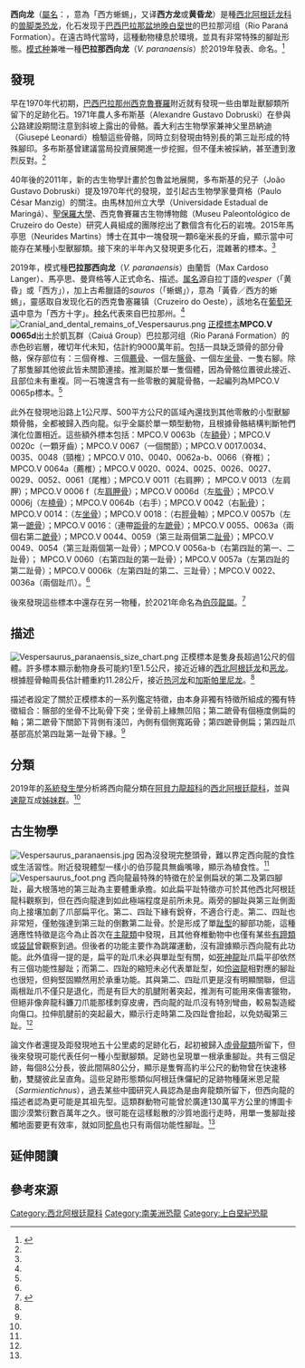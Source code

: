 {{Automatic taxobox
| fossil_range = [[晚白垩世|晚白垩世]]早期<br>{{fossilrange|90|earliest=125}}
| image = Vespersaurus cnye 06262019.png
| image_caption = 復原圖
| taxon = Vespersaurus
| authority = Langer ''et al.'', 2019
| type_species = '''巴拉那西向龙<br />''Vespersaurus paranaensis'''''
| type_species_authority = Langer ''et al.'', 2019
}}
'''西向龙'''（[[屬名|屬名]]：{{lang|la|''Vespersaurus''}}，意為「西方蜥蜴」，又译'''西方龙'''或'''黄昏龙'''）是種[[西北阿根廷龙科|西北阿根廷龙科]]的[[兽脚类|兽脚类]][[恐龙|恐龙]]，化石发现于[[巴西|巴西]][[巴拉那盆地|巴拉那盆地]][[晚白堊世|晚白堊世]]的巴拉那河组（Rio Paraná Formation）。在遠古時代當時，這種動物棲息於{{link-en|博圖卡圖沙漠|Botucatu Formation}}環境，並具有非常特殊的腳趾形態。[[模式种|模式种]]兼唯一種'''巴拉那西向龙'''（''V. paranaensis''）於2019年發表、命名。<ref name="langer2019">{{cite journal | title=A new desert-dwelling dinosaur (Theropoda, Noasaurinae) from the Cretaceous of south Brazil | last1=Langer | first1=Max Cardoso | last2=de Oliveira Martins | first2=Neurides | last3=Manzig | first3=Paulo César | last4=de Souza Ferreira | first4=Gabriel | last5=de Almeida Marsola | first5=Júlio César | last6=Fortes | first6=Edison | last7=Lima | first7=Rosana | last8=Sant’ana | first8=Lucas Cesar Frediani | last9=da Silva Vidal | first9=Luciano | last10=da Silva Lorençato | first10=Rosangela Honório | last11=Ezcurra | first11=Martín Daniel Ezcurra | journal=Scientific Reports | year=2019 | volume=9 | issue=1 | pages=9379 | doi=10.1038/s41598-019-45306-9| pmid=31243312 | pmc=6594977 }}</ref>

==發現==
早在1970年代初期，[[巴西|巴西]][[巴拉那州|巴拉那州]][[西克魯賽羅|西克魯賽羅]]附近就有發現一些由單趾獸腳類所留下的足跡化石。1971年農人多布斯基（Alexandre Gustavo Dobruski）在參與公路建設期間注意到斜坡上露出的骨骼。義大利古生物學家兼神父里昂納迪（Giusepé Leonardi）檢驗這些骨骼，同時立刻發現由特別長的第三趾形成的特殊腳印。多布斯基曾建議當局投資展開進一步挖掘，但不僅未被採納，甚至遭到激烈反對。<ref name="langer2019"/>

40年後的2011年，新的古生物學計畫於包魯盆地展開，多布斯基的兒子（João Gustavo Dobruski）提及1970年代的發現，並引起古生物學家曼齊格（Paulo César Manzig）的關注。由馬林加州立大學（Universidade Estadual de Maringá）、[[聖保羅大學|聖保羅大學]]、西克魯賽羅古生物博物館（Museu Paleontológico de Cruzeiro do Oeste）研究人員組成的團隊挖出了數個含有化石的岩塊。2015年馬亭思（Neurides Martins）博士在其中一塊發現一顆6毫米長的牙齒，顯示當中可能存在某種小型獸腳類。接下來的半年內又發現更多化石，混雜著{{link-en|凱瓦翼龍|Caiuajara}}的標本。<ref name="langer2019"/>

2019年，模式種'''巴拉那西向龙'''（''V. paranaensis''）由蘭哲（Max Cardoso Langer）、馬亭思、曼齊格等人正式命名、描述。[[属名|属名]]源自拉丁語的''vesper''（「黄昏」或「西方」），加上古希臘語的''sauros''（「蜥蜴」），意為「黃昏／西方的蜥蜴」，靈感取自发现化石的西克鲁塞羅镇（Cruzeiro do Oeste），該地名在[[葡萄牙语|葡萄牙语]]中意为「西方十字」。[[种名|种名]]代表來自巴拉那州。<ref name="langer2019"/>
[[File:Cranial_and_dental_remains_of_Vespersaurus.png|thumb]]
[[正模標本|正模標本]]'''MPCO.V 0065d'''出土於凱瓦群（Caiuá Group）巴拉那河组（Rio Paraná Formation）的赤色砂岩層，確切年代未知，估計約9000萬年前。包括一具缺乏頭骨的部分骨骼，保存部位有：三個脊椎、三個[[薦骨|薦骨]]、一個左[[髂骨|髂骨]]、一個左[[坐骨|坐骨]]、一隻右腳。除了那隻腳其他彼此皆未關節連接。推測屬於單一隻個體，因為骨骼位置彼此接近、且部位未有重複。同一石塊還含有一些零散的翼龍骨骼，一起編列為MPCO.V 0065p標本。<ref name="langer2019"/>

此外在發現地沿路上1公尺厚、500平方公尺的區域內還找到其他零散的小型獸腳類骨骼，全都被歸入西向龍。似乎全屬於單一類型動物，且根據骨骼結構判斷牠們演化位置相近。這些額外標本包括：MPCO.V 0063b（左[[額骨|額骨]]）；MPCO.V 0020c（一顆牙齒）；MPCO.V 0067（一個關節）；MPCO.V 0017.0034、0035、0048（頸椎）；MPCO.V 010、0040、0062a-b、0066（脊椎）；MPCO.V 0064a（薦椎）；MPCO.V 0020、0024、0025、0026、0027、0029、0052、0061（尾椎）；MPCO.V 0011（右肩胛）； MPCO.V 0013（左肩胛）；MPCO.V 0006 f（左[[肩胛骨|肩胛骨]]）；MPCO.V 0006d（左[[肱骨|肱骨]]）；MPCO.V 0006j（左[[橈骨|橈骨]]）；MPCO.V 0064b（右手）；MPCO.V 0042（右[[恥骨|恥骨]]）；MPCO.V 0014：（左[[坐骨|坐骨]]）；MPCO.V 0018：（右[[脛骨|脛骨]]軸）；MPCO.V 0057b（左第一[[蹠骨|蹠骨]]）；MPCO.V 0016：（連帶[[距骨|距骨]]的左[[蹠骨|蹠骨]]）；MPCO.V 0055、0063a（兩個右第二[[蹠骨|蹠骨]]）；MPCO.V 0044、0059（第三趾兩個第二[[趾骨|趾骨]]）；MPCO.V 0049、0054（第三趾兩個第一趾骨）；MPCO.V 0056a-b（右第四趾的第一、二趾骨）； MPCO.V 0060（右第四趾的第一趾骨）；MPCO.V 0057a（左第四趾的第二趾骨）；MPCO.V 0006k（左第四趾的第二、三趾骨）；MPCO.V 0022、0036a（兩個趾爪）。<ref name="langer2019"/>

後來發現這些標本中還存在另一物種，於2021年命名為[[伯莎龍屬|伯莎龍屬]]。<ref name="Berthasaura">{{cite journal | vauthors = de Souza GA, Soares MB, Weinschütz LC, Wilner E, Lopes RT, de Araújo OM, Kellner AW | title = The first edentulous ceratosaur from South America | journal = Scientific Reports | volume = 11 | issue = 1 | pages = Article number 22281 | year = 2021 | doi = 10.1038/s41598-021-01312-4 | doi-access = free }}</ref>

==描述==
[[File:Vespersaurus_paranaensis_size_chart.png|thumb]]
正模標本是隻身長超過1公尺的個體。許多標本顯示動物身長可能約1至1.5公尺，接近近緣的[[西北阿根廷龙|西北阿根廷龙]]和[[恶龙|恶龙]]。根據脛骨軸周長估計體重約11.28公斤，接近[[热河龙|热河龙]]和[[加斯帕里尼龙|加斯帕里尼龙]]。<ref name="langer2019"/>

描述者設定了關於正模標本的一系列鑑定特徵，由本身非獨有特徵所組成的獨有特徵組合：髂部的坐骨不比恥骨下突；坐骨前上緣無凹陷；第二蹠骨有個極度側扁的軸；第二蹠骨下關節下背側有淺凹，內側有個側寬跖骨；第四蹠骨側扁；第四趾爪基部高於第四趾第一趾骨下緣。<ref name="langer2019"/>

==分類==
2019年的[[系統發生學|系統發生學]]分析將西向龍分類在[[阿貝力龍超科|阿貝力龍超科]]的[[西北阿根廷龍科|西北阿根廷龍科]]，並與[[速龍|速龍]]互成[[姊妹群|姊妹群]]。<ref name="langer2019"/>

{{Clade|style=font-size:100%;line-height:85%|label1='''[[角鼻龍類|角鼻龍類]] Ceratosauria''' |1={{clade
 |1={{clade
    |1=[[阿貝力龍科|阿貝力龍科]] ''Abelisauridae''
    |2={{clade
       |1=[[泥潭龍屬|泥潭龍屬]] ''Limusaurus''
       |2=[[輕龍屬|輕龍屬]] ''Elaphrosaurus''}} }}
 |2={{clade
    |1=[[惡龍屬|惡龍屬]] ''Masiakasaurus''
    |2={{clade
       |1='''西向龍屬 ''Vespersaurus'''''
       |2=[[速龍屬|速龍屬]] ''Velocisaurus''

}} }} }} }}

==古生物學==
[[File:Vespersaurus_paranaensis.jpg|thumb]]
因為沒發現完整頭骨，難以界定西向龍的食性或生活習性。附近發現體型一樣小的伯莎龍具無齒嘴喙，顯示為植食性。<ref name="Berthasaura"/>
[[File:Vespersaurus_foot.png|thumb]]
西向龍最特殊的特徵在於呈側扁狀的第二及第四腳趾，最大根落地的第三趾為主要體重承擔。如此扁平趾特徵亦可於其他西北阿根廷龍科觀察到，但在西向龍達到如此極端程度是前所未見。兩旁的腳趾與第三趾側面向上接壤加劇了爪部扁平化。第二、四趾下緣有銳脊，不適合行走。第二、四趾也非常短，僅勉強達到第三趾的倒數第二趾骨。於是形成了單[[趾型|趾型]]的腳部功能，這種適應性特徵是迄今為止首次在[[主龍類|主龍類]]中發現，且其他脊椎動物中也僅有某些[[有蹄類|有蹄類]]或[[袋鼠|袋鼠]]曾觀察到過。但後者的功能主要作為跳躍運動，沒有證據顯示西向龍有此功能。此外值得一提的是，扁平的趾爪未必與單趾型有關，如[[死神龍|死神龍]]趾爪扁平卻依然有三個功能性腳趾；而第二、四趾的縮短未必代表單趾型，如[[伶盜龍|伶盜龍]]相對應的腳趾也很短，但夠堅固顯然用於承重功能。其與第二、四趾爪更是沒有明顯關聯，但這兩根趾爪不僅只是退化，而是有巨大的肌腱附著突起，推測有可能用來傷害獵物，但絕非像奔龍科鐮刀爪能那樣刺穿皮膚，西向龍的趾爪沒有特別彎曲，較易製造縱向傷口。拉伸肌腱前的突起最大，顯示行走時第二及四趾會抬起，以免妨礙第三趾。<ref name="langer2019"/>

論文作者還提及距發現地五十公里處的足跡化石，起初被歸入[[虛骨龍類|虛骨龍類]]所留下，但後來發現可能代表任何一種小型獸腳類。足跡也呈現單一根承重腳趾。共有三個足跡，每個8公分長，彼此間隔80公分，顯示是隻臀高約半公尺的動物曾在快速移動，雙腿彼此呈直角。這些足跡形態類似阿根廷侏儸紀的足跡物種薩米恩足龍（''Sarmientichnus''），過去某些中國研究人員認為是由奔龍類所留下，但西向龍的描述者認為更可能是其祖先型。這類群動物可能曾於廣達130萬平方公里的博圖卡圖沙漠繁衍數百萬年之久。很可能在這樣鬆散的沙質地面行走時，用單一隻腳趾接觸地面要更有效率，就如同[[鴕鳥|鴕鳥]]也只有兩個功能性腳趾。<ref name="langer2019"/>

==延伸閱讀==
{{le|角鼻龙类研究历史|Timeline of ceratosaur research}}

==參考來源==
{{Reflist}}
{{Theropoda|B.|state=expanded}}
{{Taxonbar|from=Q64836111}}
{{Portalbar|生物學|恐龍}}

[[Category:西北阿根廷龍科|Category:西北阿根廷龍科]]
[[Category:南美洲恐龍|Category:南美洲恐龍]]
[[Category:上白堊紀恐龍|Category:上白堊紀恐龍]]